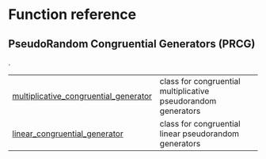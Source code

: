 # Function reference {.doc .doc-index}

## PseudoRandom Congruential Generators (PRCG)

.

| | |
| --- | --- |
| [multiplicative_congruential_generator](multiplicative_congruential_generator.qmd#generators.multiplicative_congruential_generator) | class for congruential multiplicative pseudorandom generators |
| [linear_congruential_generator](linear_congruential_generator.qmd#generators.linear_congruential_generator) | class for congruential linear pseudorandom generators |